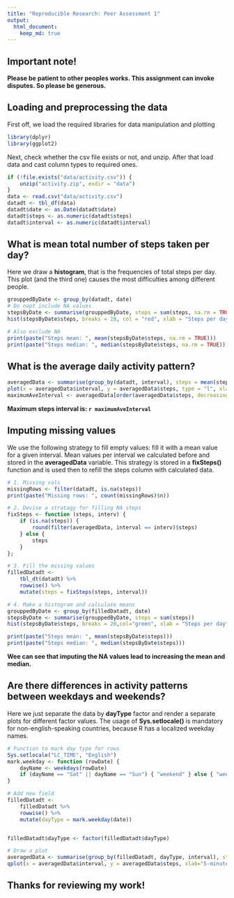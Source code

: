 ```yaml
---
title: "Reproducible Research: Peer Assessment 1"
output: 
  html_document:
    keep_md: true
---
```


## Important note!

**Please be patient to other peoples works. This assignment can invoke disputes. So please be generous.**


## Loading and preprocessing the data
First off, we load the required libraries for data manipulation and plotting

```r
library(dplyr)
library(ggplot2)
```

Next, check whether the csv file exists or not, and unzip. After that load data and cast column types to required ones.

```r
if (!file.exists("data/activity.csv")) {
    unzip("activity.zip", exdir = "data")    
}
data <- read.csv("data/activity.csv")
datadt <- tbl_df(data)
datadt$date <- as.Date(datadt$date)
datadt$steps <- as.numeric(datadt$steps)
datadt$interval <- as.numeric(datadt$interval)
```



## What is mean total number of steps taken per day?

Here we draw a **histogram**, that is the frequencies of total steps per day. This plot (and the third one) causes the most difficulties among different people.

```r
grouppedByDate <- group_by(datadt, date)
# Do nopt include NA values
stepsByDate <- summarise(grouppedByDate, steps = sum(steps, na.rm = TRUE))
hist(stepsByDate$steps, breaks = 20, col = "red", xlab = "Steps per day", main = "Total steps per day histogram")

# Also exclude NA
print(paste("Steps mean: ", mean(stepsByDate$steps, na.rm = TRUE)))
print(paste("Steps median: ", median(stepsByDate$steps, na.rm = TRUE)))

```


## What is the average daily activity pattern?

```r
averagedData <- summarise(group_by(datadt, interval), steps = mean(steps, na.rm = TRUE))
plot(x = averagedData$interval, y = averagedData$steps, type = "l", xlab="5-minute intervals", ylab="Steps", main="Average daily activity pattern")
maximumAveInterval <- averagedData[order(averagedData$steps, decreasing = TRUE), ][[1, "interval"]]
```



**Maximum steps interval is: `r maximumAveInterval`**


## Imputing missing values

We use the following strategy to fill empty values: fill it with a mean value for a given interval. Mean values per interval we calculated before and stored in the **averagedData** variable. This strategy is stored in a **fixSteps()** function and is used then to refill the steps column with calculated data.

```r
# 1. Missing vals
missingRows <- filter(datadt, is.na(steps))
print(paste("Missing rows: ", count(missingRows)$n))

# 2. Devise a stratagy for filling NA steps
fixSteps <- function (steps, interv) { 
    if (is.na(steps)) { 
        round(filter(averagedData, interval == interv)$steps)
    } else { 
        steps 
    }  
};

# 3. Fill the missing values
filledDatadt <- 
    tbl_dt(datadt) %>% 
    rowwise() %>% 
    mutate(steps = fixSteps(steps, interval))

# 4. Make a histogram and calculate means
grouppedByDate <- group_by(filledDatadt, date)
stepsByDate <- summarise(grouppedByDate, steps = sum(steps))
hist(stepsByDate$steps, breaks = 20,col="green", xlab = "Steps per day", main = "Total steps per day histogram")

print(paste("Steps mean: ", mean(stepsByDate$steps)))
print(paste("Steps median: ", median(stepsByDate$steps)))

```

**Wee can see that imputing the NA values lead to increasing the mean and median.**


## Are there differences in activity patterns between weekdays and weekends?

Here we just separate the data by **dayType** factor and render a separate plots for different factor values.
The usage of **Sys.setlocale()** is mandatory for non-english-speaking countries, because R has a localized weekday names.

```r

# Function to mark day type for rows
Sys.setlocale("LC_TIME", "English")
mark.weekday <- function (rowDate) {
    dayName <- weekdays(rowDate)
    if (dayName == "Sat" || dayName == "Sun") { "weekend" } else { "weekday" }
}

# Add new field
filledDatadt <- 
    filledDatadt %>% 
    rowwise() %>% 
    mutate(dayType = mark.weekday(date))


filledDatadt$dayType <- factor(filledDatadt$dayType)

# Draw a plot
averagedData <- summarise(group_by(filledDatadt, dayType, interval), steps = mean(steps, na.rm = TRUE))
qplot(x = averagedData$interval, y = averagedData$steps, xlab="5-minute intervals", ylab="Steps", main="Average daily activity pattern",geom = "path", data = averagedData, facets =  dayType ~ ., color=dayType)
```

## Thanks for reviewing my work!

